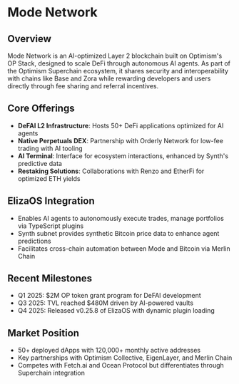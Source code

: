# Mode Network

## Overview

Mode Network is an AI-optimized Layer 2 blockchain built on Optimism's OP Stack, designed to scale DeFi through autonomous AI agents. As part of the Optimism Superchain ecosystem, it shares security and interoperability with chains like Base and Zora while rewarding developers and users directly through fee sharing and referral incentives.

## Core Offerings

- **DeFAI L2 Infrastructure**: Hosts 50+ DeFi applications optimized for AI agents
- **Native Perpetuals DEX**: Partnership with Orderly Network for low-fee trading with AI tooling
- **AI Terminal**: Interface for ecosystem interactions, enhanced by Synth's predictive data
- **Restaking Solutions**: Collaborations with Renzo and EtherFi for optimized ETH yields

## ElizaOS Integration

- Enables AI agents to autonomously execute trades, manage portfolios via TypeScript plugins
- Synth subnet provides synthetic Bitcoin price data to enhance agent predictions
- Facilitates cross-chain automation between Mode and Bitcoin via Merlin Chain

## Recent Milestones

- Q1 2025: $2M OP token grant program for DeFAI development
- Q3 2025: TVL reached $480M driven by AI-powered vaults
- Q4 2025: Released v0.25.8 of ElizaOS with dynamic plugin loading

## Market Position

- 50+ deployed dApps with 120,000+ monthly active addresses
- Key partnerships with Optimism Collective, EigenLayer, and Merlin Chain
- Competes with Fetch.ai and Ocean Protocol but differentiates through Superchain integration
